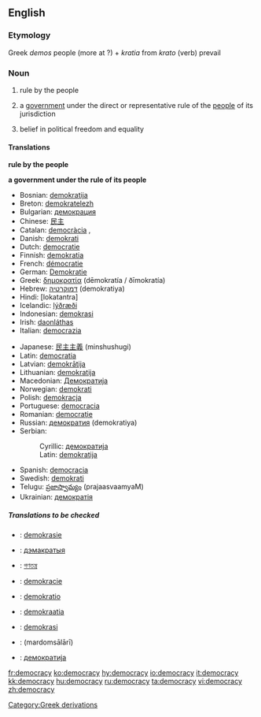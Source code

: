 ==English==

===Etymology===
Greek ''demos'' people (more at ?) + ''kratia'' from ''krato'' (verb) prevail

===Noun===
{{en-noun-reg-y|democrac|y}}

# rule by the people
# {{cattag|government}} a [[government]] under the direct or representative rule of the [[people]] of its jurisdiction
# belief in political freedom and equality

====Translations====
'''rule by the people'''

'''a government under the rule of its people'''
{{top}}
*Bosnian: [[demokratija#Bosnian|demokratija]] {{f}}
*Breton: [[demokratelezh]] {{f}}
*Bulgarian: [[демокрация]] {{f}}
*Chinese: [[民主]]
*Catalan: [[democràcia]] ,{{f}}
*Danish: [[demokrati]] {{n}}
*Dutch: [[democratie]] {{f}}
*Finnish: [[demokratia]]
*French: [[démocratie]] {{f}}
*German: [[Demokratie]] {{f}}
*Greek: [[δημοκρατία]] (dēmokratía / ðīmokratía)
*Hebrew: [[דמוקרטיה]] (demokratiya)
*Hindi: [lokatantra]
*Icelandic: [[lýðræði]]
*Indonesian: [[demokrasi]]
*Irish: [[daonláthas]]
*Italian: [[democrazia]]
{{mid}}
*Japanese: [[民主主義]] (minshushugi)
*Latin: [[democratia]]
*Latvian: [[demokrātija]] {{f}}
*Lithuanian: [[demokratija]] {{f}}
*Macedonian: [[Демократија]] {{f}}
*Norwegian: [[demokrati]] {{n}}
*Polish: [[demokracja]] {{f}}
*Portuguese: [[democracia]] {{f}}
*Romanian: [[democraţie]]
*Russian: [[демократия]] {{f}} (demokratiya)
*Serbian:
*:Cyrillic: [[демократија#Serbian|демократија]] {{f}}
*:Latin: [[demokratija#Serbian|demokratija]] {{f}}
*Spanish: [[democracia]] {{f}}
*Swedish: [[demokrati]]
*Telugu: [[ప్రజాస్వామ్యం]] (prajaasvaamyaM)
*Ukrainian: [[демократія]] {{f}}
{{bottom}}

=====Translations to be checked=====
{{checktrans}}
*{{ttbc|Afrikaans}}: [[demokrasie]]
*{{ttbc|Belarusian}}: [[дэмакратыя]] {{f}}
*{{ttbc|Bengali}}: [[গণতন্ত্র]]
*{{ttbc|Czech}}: [[demokracie]]
*{{ttbc|Esperanto}}: [[demokratio]]
*{{ttbc|Estonian}}: [[demokraatia]]
*{{ttbc|Malay}}: [[demokrasi]]
*{{ttbc|Persian}}: {{FAchar|[[مردم‌سالاری]]}} (mardomsālārī)
*{{ttbc|Macedonian}}: [[демократија]] {{f}}

[[Category:Greek derivations]]

[[fr:democracy]]
[[ko:democracy]]
[[hy:democracy]]
[[io:democracy]]
[[it:democracy]]
[[kk:democracy]]
[[hu:democracy]]
[[ru:democracy]]
[[ta:democracy]]
[[vi:democracy]]
[[zh:democracy]]